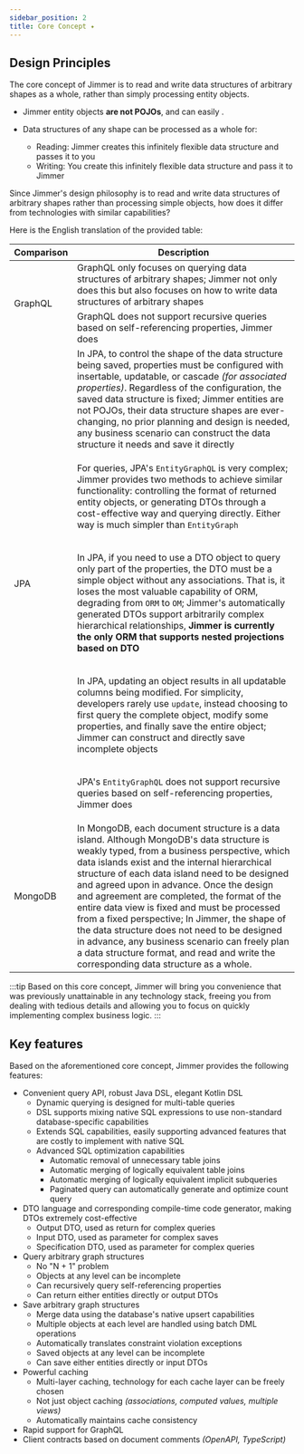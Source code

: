 ```yaml
---
sidebar_position: 2
title: Core Concept ✦
---
```



## Design Principles

The core concept of Jimmer is to read and write data structures of arbitrary shapes as a whole, rather than simply processing entity objects.

- Jimmer entity objects **are not POJOs**, and can easily <ViewMore buttonText="express data structures of arbitrary shapes" title="Flexibility of Jimmer Entities"><DynamicShape/></ViewMore>.

- Data structures of any shape can be processed as a whole for:

    - Reading: Jimmer creates this infinitely flexible data structure and passes it to you
    - Writing: You create this infinitely flexible data structure and pass it to Jimmer

Since Jimmer's design philosophy is to read and write data structures of arbitrary shapes rather than processing simple objects, how does it differ from technologies with similar capabilities?

Here is the English translation of the provided table:

<table>
<thead>
<tr>
<th>Comparison</th>
<th>Description</th>
</tr>
</thead>
<tbody>
<tr>
<td rowspan="2">GraphQL</td>
<td>GraphQL only focuses on querying data structures of arbitrary shapes; Jimmer not only does this but also focuses on how to write data structures of arbitrary shapes</td>
</tr>
<tr>
<td>GraphQL does not support recursive queries based on self-referencing properties, Jimmer does</td>
</tr>
<tr>
<td rowspan="5">JPA</td>
<td>In JPA, to control the shape of the data structure being saved, properties must be configured with insertable, updatable, or cascade <i>(for associated properties)</i>.
Regardless of the configuration, the saved data structure is fixed; Jimmer entities are not POJOs, their data structure shapes are ever-changing,
no prior planning and design is needed, any business scenario can construct the data structure it needs and save it directly</td>
</tr>
<tr>
<td>

For queries, JPA's `EntityGraphQL` is very complex; Jimmer provides two methods to achieve similar functionality:
controlling the format of returned entity objects, or generating DTOs through a cost-effective way and querying directly. Either way is much simpler than `EntityGraph`

</td>
</tr>
<tr>
<td>

In JPA, if you need to use a DTO object to query only part of the properties, the DTO must be a simple object without any associations. That is, it loses the most valuable capability of ORM, degrading from `ORM` to `OM`;
Jimmer's automatically generated DTOs support arbitrarily complex hierarchical relationships, **Jimmer is currently the only ORM that supports nested projections based on DTO**

</td>
</tr>
<tr>
<td>

In JPA, updating an object results in all updatable columns being modified. For simplicity, developers rarely use `update`, instead choosing to first query the complete object, modify some properties, and finally save the entire object; Jimmer can construct and directly save incomplete objects

</td>
</tr>
<tr>
<td>

JPA's `EntityGraphQL` does not support recursive queries based on self-referencing properties, Jimmer does

</td>
</tr>
<tr>
<td>MongoDB</td>
<td>
In MongoDB, each document structure is a data island. Although MongoDB's data structure is weakly typed, from a business perspective, which data islands exist and the internal hierarchical structure of each data island need to be designed and agreed upon in advance.
Once the design and agreement are completed, the format of the entire data view is fixed and must be processed from a fixed perspective;
In Jimmer, the shape of the data structure does not need to be designed in advance, any business scenario can freely plan a data structure format, and read and write the corresponding data structure as a whole.
</td>
</tr>
</tbody>
</table>

:::tip
Based on this core concept, Jimmer will bring you convenience that was previously unattainable in any technology stack, 
freeing you from dealing with tedious details and allowing you to focus on quickly implementing complex business logic.
:::

## Key features

Based on the aforementioned core concept, Jimmer provides the following features:

-   Convenient query API, robust Java DSL, elegant Kotlin DSL
    -   Dynamic querying is designed for multi-table queries
    -   DSL supports mixing native SQL expressions to use non-standard database-specific capabilities
    -   Extends SQL capabilities, easily supporting advanced features that are costly to implement with native SQL
    -   Advanced SQL optimization capabilities
        -   Automatic removal of unnecessary table joins
        -   Automatic merging of logically equivalent table joins
        -   Automatic merging of logically equivalent implicit subqueries
        -   Paginated query can automatically generate and optimize count query
-   DTO language and corresponding compile-time code generator, making DTOs extremely cost-effective
    -   Output DTO, used as return for complex queries
    -   Input DTO, used as parameter for complex saves
    -   Specification DTO, used as parameter for complex queries
-   Query arbitrary graph structures
    -   No "N + 1" problem
    -   Objects at any level can be incomplete
    -   Can recursively query self-referencing properties
    -   Can return either entities directly or output DTOs
-   Save arbitrary graph structures
    -   Merge data using the database's native upsert capabilities
    -   Multiple objects at each level are handled using batch DML operations
    -   Automatically translates constraint violation exceptions
    -   Saved objects at any level can be incomplete
    -   Can save either entities directly or input DTOs
-   Powerful caching
    -   Multi-layer caching, technology for each cache layer can be freely chosen
    -   Not just object caching *(associations, computed values, multiple views)*
    -   Automatically maintains cache consistency
-   Rapid support for GraphQL
-   Client contracts based on document comments *(OpenAPI, TypeScript)*